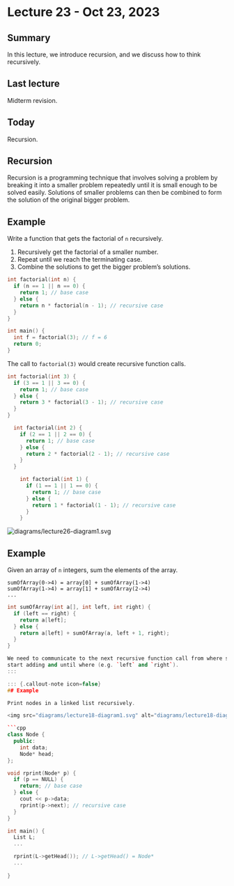 # Lecture 23 - Oct 23, 2023

## Summary

In this lecture, we introduce recursion, and we discuss how to think
recursively. 

## Last lecture

Midterm revision.

## Today

Recursion.

## Recursion

Recursion is a programming technique that involves solving a problem by
breaking it into a smaller problem repeatedly until it is small enough to be
solved easily. Solutions of smaller problems can then be combined to form the
solution of the original bigger problem.

::: {.callout-note icon=false}
## Example

Write a function that gets the factorial of `n` recursively.

\begin{eqnarray*}
n! &= n \times (n - 1) \times (n - 2) \times \cdots \times 3 \times 2 \times 1 \\
n! &= n \times (n - 1)! \\
4! &= 4 \times 3! = 3 \times 2! = 2 \times 1! = 2
\end{eqnarray*}

1. Recursively get the factorial of a smaller number.
2. Repeat until we reach the terminating case.
3. Combine the solutions to get the bigger problem's solutions.

```cpp
int factorial(int n) {
  if (n == 1 || n == 0) {
    return 1; // base case
  } else {
    return n * factorial(n - 1); // recursive case
  }
}

int main() {
  int f = factorial(3); // f = 6
  return 0;
}
```

The call to `factorial(3)` would create recursive function calls.

```cpp
int factorial(int 3) {
  if (3 == 1 || 3 == 0) {
    return 1; // base case
  } else {
    return 3 * factorial(3 - 1); // recursive case
  }
}

  int factorial(int 2) {
    if (2 == 1 || 2 == 0) {
      return 1; // base case
    } else {
      return 2 * factorial(2 - 1); // recursive case
    }
  }

    int factorial(int 1) {
      if (1 == 1 || 1 == 0) {
        return 1; // base case
      } else {
        return 1 * factorial(1 - 1); // recursive case
      }
    }
```

<img src="diagrams/lecture26-diagram1.svg" alt="diagrams/lecture26-diagram1.svg">
:::

::: {.callout-note icon=false}
## Example


Given an array of `n` integers, sum the elements of the array.

```
sumOfArray(0->4) = array[0] + sumOfArray(1->4)
sumOfArray(1->4) = array[1] + sumOfArray(2->4)
...

```

```cpp
int sumOfArray(int a[], int left, int right) {
  if (left == right) {
    return a[left];
  } else {
    return a[left] + sumOfArray(a, left + 1, right);
  }
}

We need to communicate to the next recursive function call from where should we
start adding and until where (e.g. `left` and `right`).
:::

::: {.callout-note icon=false}
## Example

Print nodes in a linked list recursively.

<img src="diagrams/lecture18-diagram1.svg" alt="diagrams/lecture18-diagram1.svg">

```cpp
class Node {
  public:
    int data;
    Node* head;
};

void rprint(Node* p) {
  if (p == NULL) {
    return; // base case
  } else {
    cout << p->data;
    rprint(p->next); // recursive case
  }
}

int main() {
  List L;
  ...

  rprint(L->getHead()); // L->getHead() = Node*
  ...
  
}
```
:::
